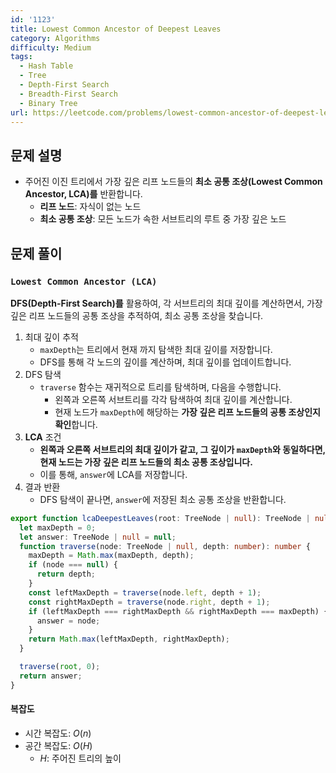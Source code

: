 ```yaml
---
id: '1123'
title: Lowest Common Ancestor of Deepest Leaves
category: Algorithms
difficulty: Medium
tags:
  - Hash Table
  - Tree
  - Depth-First Search
  - Breadth-First Search
  - Binary Tree
url: https://leetcode.com/problems/lowest-common-ancestor-of-deepest-leaves
---
```


## 문제 설명

- 주어진 이진 트리에서 가장 깊은 리프 노드들의 **최소 공통 조상(Lowest Common Ancestor, LCA)를** 반환합니다.
  - **리프 노드**: 자식이 없는 노드
  - **최소 공통 조상**: 모든 노드가 속한 서브트리의 루트 중 가장 깊은 노드

## 문제 풀이

### `Lowest Common Ancestor (LCA)`

**DFS(Depth-First Search)를** 활용하여, 각 서브트리의 최대 깊이를 계산하면서, 가장 깊은 리프 노드들의 공통 조상을 추적하여, 최소 공통 조상을 찾습니다.

1. 최대 깊이 추적
   - `maxDepth`는 트리에서 현재 까지 탐색한 최대 깊이를 저장합니다.
   - DFS를 통해 각 노드의 깊이를 계산하며, 최대 깊이를 업데이트합니다.
2. DFS 탐색
   - `traverse` 함수는 재귀적으로 트리를 탐색하며, 다음을 수행합니다.
     - 왼쪽과 오른쪽 서브트리를 각각 탐색하여 최대 깊이를 계산합니다.
     - 현재 노드가 `maxDepth`에 해당하는 **가장 깊은 리프 노드들의 공통 조상인지 확인**합니다.
3. **LCA** 조건
   - **왼쪽과 오른쪽 서브트리의 최대 깊이가 같고, 그 깊이가 `maxDepth`와 동일하다면, 현재 노드는 가장 깊은 리프 노드들의 최소 공통 조상입니다.**
   - 이를 통해, `answer`에 LCA를 저장합니다.
4. 결과 반환
   - DFS 탐색이 끝나면, `answer`에 저장된 최소 공통 조상을 반환합니다.

```typescript showLineNumbers
export function lcaDeepestLeaves(root: TreeNode | null): TreeNode | null {
  let maxDepth = 0;
  let answer: TreeNode | null = null;
  function traverse(node: TreeNode | null, depth: number): number {
    maxDepth = Math.max(maxDepth, depth);
    if (node === null) {
      return depth;
    }
    const leftMaxDepth = traverse(node.left, depth + 1);
    const rightMaxDepth = traverse(node.right, depth + 1);
    if (leftMaxDepth === rightMaxDepth && rightMaxDepth === maxDepth) {
      answer = node;
    }
    return Math.max(leftMaxDepth, rightMaxDepth);
  }

  traverse(root, 0);
  return answer;
}
```

#### 복잡도

- 시간 복잡도: $O(n)$
- 공간 복잡도: $O(H)$
  - $H$: 주어진 트리의 높이
